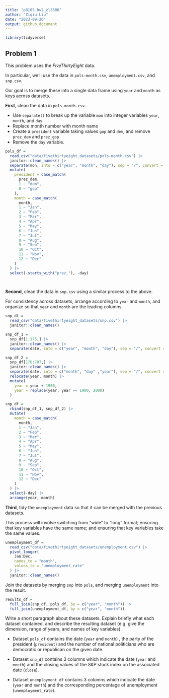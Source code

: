 ```yaml
---
title: "p8105_hw2_zl3386"
author: "Ziqiu Liu"
date: "2023-09-26"
output: github_document
---
```


```r
library(tidyverse)
```


## Problem 1

This problem uses the _FiveThirtyEight_ data. 

In particular, we’ll use the data in `pols-month.csv`, `unemployment.csv`, and `snp.csv`. 

Our goal is to merge these into a single data frame using `year` and `month` as keys across datasets.

__First__, clean the data in `pols-month.csv`. 

* Use `separate()` to break up the variable `mon` into integer variables `year`, `month`, and `day`
* Replace month number with month name
* Create a `president` variable taking values `gop` and `dem`, and remove `prez_dem` and `prez_gop`
* Remove the `day` variable.

```r
pols_df = 
  read_csv("data/fivethirtyeight_datasets/pols-month.csv") |>
  janitor::clean_names() |>
  separate(mon, into = c("year", "month", "day"), sep = "/", convert = TRUE) |>
  mutate(
    president = case_match(
      prez_dem,
      1 ~ "dem",
      0 ~ "gop"
    ),
    month = case_match(
      month,
      1 ~ "Jan",
      2 ~ "Feb",
      3 ~ "Mar",
      4 ~ "Apr",
      5 ~ "May",
      6 ~ "Jun",
      7 ~ "Jul",
      8 ~ "Aug",
      9 ~ "Sep",
      10 ~ "Oct",
      11 ~ "Nov",
      12 ~ "Dec"
    )
  ) |>
  select(-starts_with("prez_"), -day)

  
```

__Second__, clean the data in `snp.csv` using a similar process to the above. 

For consistency across datasets, arrange according to `year` and `month`, and organize so that `year` and `month` are the leading columns.

```r
snp_df = 
  read_csv("data/fivethirtyeight_datasets/snp.csv") |>
  janitor::clean_names() 

snp_df_1 = 
  snp_df[1:175,] |>
  janitor::clean_names() |>
  separate(date, into = c("year", "month", "day"), sep = "/", convert = TRUE) 

snp_df_2 = 
  snp_df[176:787,] |>
  janitor::clean_names() |>
  separate(date, into = c("month", "day" ,"year"), sep = "/", convert = TRUE) |>
  relocate(year, month) |>
  mutate(
    year = year + 1900,
    year = replace(year, year == 1900, 2000)
  )

snp_df = 
  rbind(snp_df_1, snp_df_2) |>
  mutate(
    month = case_match(
      month,
      1 ~ "Jan",
      2 ~ "Feb",
      3 ~ "Mar",
      4 ~ "Apr",
      5 ~ "May",
      6 ~ "Jun",
      7 ~ "Jul",
      8 ~ "Aug",
      9 ~ "Sep",
      10 ~ "Oct",
      11 ~ "Nov",
      12 ~ "Dec"
    )
  ) |>
  select(-day) |>
  arrange(year, month)

```

__Third__, tidy the `unemployment` data so that it can be merged with the previous datasets. 

This process will involve switching from “wide” to “long” format; ensuring that key variables have the same name; and ensuring that key variables take the same values.

```r
unemployment_df = 
  read_csv("data/fivethirtyeight_datasets/unemployment.csv") |>
  pivot_longer(
    Jan:Dec,
    names_to = "month",
    values_to = "unemployment_rate"
  ) |>
  janitor::clean_names() 
```

Join the datasets by merging `snp` into `pols`, and merging `unemployment` into the result.

```r
results_df =
  full_join(snp_df, pols_df, by = c("year", "month")) |>
  full_join(unemployment_df, by = c("year", "month"))
```

Write a short paragraph about these datasets. Explain briefly what each dataset contained, and describe the resulting dataset (e.g. give the dimension, range of years, and names of key variables).

* Dataset `pols_df` contains the date (`year` and `month`) , the party of the president (`president`) and the number of national politicians who are democratic or republican on the given date.

* Dataset `snp_df` contains 3 columns which indicate the date (`year` and `month`) and the closing values of the S&P stock index on the associated date (`close`).

* Dataset `unemployment_df` contains 3 columns which indicate the date (`year` and `month`) and the corresponding percentage of unemployment (`unemployment_rate`).


